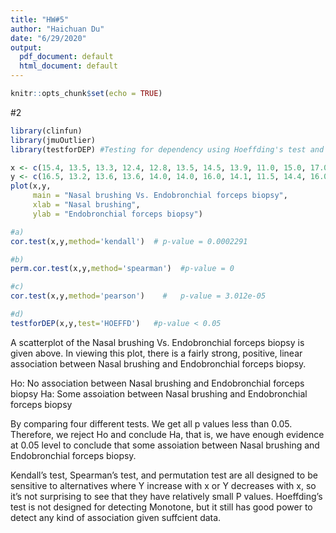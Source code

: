 ```yaml
---
title: "HW#5"
author: "Haichuan Du"
date: "6/29/2020"
output:
  pdf_document: default
  html_document: default
---
```


```r
knitr::opts_chunk$set(echo = TRUE)
```

#2  
```r
library(clinfun)
library(jmuOutlier) 
library(testforDEP) #Testing for dependency using Hoeffding's test and others.
```

```r
x <- c(15.4, 13.5, 13.3, 12.4, 12.8, 13.5, 14.5, 13.9, 11.0, 15.0, 17.0, 13.8, 17.4, 16.5, 14.4)
y <- c(16.5, 13.2, 13.6, 13.6, 14.0, 14.0, 16.0, 14.1, 11.5, 14.4, 16.0, 13.2, 16.6, 18.5, 14.5)
plot(x,y,
     main = "Nasal brushing Vs. Endobronchial forceps biopsy",
     xlab = "Nasal brushing",
     ylab = "Endobronchial forceps biopsy")

#a)
cor.test(x,y,method='kendall')  # p-value = 0.0002291

#b)
perm.cor.test(x,y,method='spearman')  #p-value = 0 

#c)
cor.test(x,y,method='pearson')    #   p-value = 3.012e-05

#d)
testforDEP(x,y,test='HOEFFD')   #p-value < 0.05
```
A scatterplot of the Nasal brushing Vs. Endobronchial forceps biopsy is given above. In viewing this plot, there is a fairly strong, positive, linear association between Nasal brushing and Endobronchial forceps biopsy.

Ho: No association between Nasal brushing and Endobronchial forceps biopsy
Ha: Some assoiation between Nasal brushing and Endobronchial forceps biopsy

By comparing four different tests. We get all p values less than 0.05. Therefore, we reject Ho and conclude Ha, that is, we have enough evidence at 0.05 level to conclude that some assoiation between Nasal brushing and Endobronchial forceps biopsy.

Kendall’s test, Spearman’s test, and permutation test are all designed to be sensitive to alternatives where Y increase with x or Y decreases with x, so it's not surprising to see that they have relatively small P values. Hoeffding’s test is not designed for detecting Monotone, but it still has good power to detect any kind of association given suffcient data.


